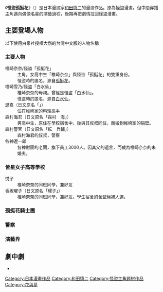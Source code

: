 {{multiple issues|
{{expand|time=2015-03-30T17:05:18+00:00}}
{{expert|time=2015-03-30T17:05:18+00:00}}
{{unreferenced|time=2015-03-30T17:05:18+00:00}}
}}
{{Infobox animanga/Headerofja
|標題= 怪盜孤挺花
|圖像= 
|尺寸= 
|說明= 
|日文名稱= 怪盗アマリリス
|英文名稱= 
|假名= かいとうアマリリス
|羅馬字= Kaitō Amaririsu
|類型= 怪盜
}}
{{Infobox animanga/Manga
|標題= 
|作者= [[和田慎二|和田慎二]]
|出版社= {{flagicon|Japan}} [[白泉社|白泉社]]<br/>{{flagicon|Taiwan}} [[大然出版社|大然出版社]]
|連載雜誌= [[花與夢|花與夢]]
|標籤= 
|開始= 1991年1號
|結束= 1995年22號
|冊數= 全14冊
|話數= 
|其他= 
}}
{{Infobox animanga/Footerofja}}
{{漫畫}}
《'''怪盜孤挺花'''》（{{lang-ja|怪盗アマリリス}}）是日本漫畫家[[和田慎二|和田慎二]]的漫畫作品。原為怪盜漫畫，但中間穿插主角邁向偶像名星的演藝過程，後期再把劇情拉回怪盜漫畫。

==主要登場人物==
;以下使用白泉社授權大然的台灣中文版的人物名稱
===主要人物===
;椎崎奈奈/怪盜「孤挺花」
:主角。女高中生「椎崎奈奈」與怪盜「孤挺花」的雙重身份。
:怪盜時的匿名，源自[[朱頂紅|孤挺花]]。
;椎崎雪乃/怪盗「白水仙」
:椎崎奈奈的母親。曾經是怪盗「白水仙」。
:怪盜時的匿名，源自[[水仙|白水仙]]。
;思嘉（日文原名「{{lang|ja|スガちゃん}}」）
:住在椎崎家的料理高手
;森村海君（日文原名「森村　海」）
:男高中生，原住在學校宿舍中，後與其叔叔同住，而搬到椎崎家的隔壁。
;森村警官（日文原名「転　兵輔」）
:森村海君的叔叔，警察
;各神遼一郎
:各神財團的老闆，旗下員工3000人。因其父的遺言，而成為椎崎奈奈的未婚夫。
===皆星女子高等學校===
;悦子
:椎崎奈奈的同班同學，兼好友
;香坂曜子（日文原名「耀子」）
:椎崎奈奈的同班同學，兼好友。學生宿舍的舍監候補人選。
===孤挺花騎士團===
=== 警察===
===演藝界===

==劇中劇==
*{{link-ja|超少女明日香|超少女明日香}}

{{DEFAULTSORT:Kaitou Amaryllis}}
[[Category:日本漫畫作品|Category:日本漫畫作品]]
[[Category:和田慎二|Category:和田慎二]]
[[Category:怪盜主角題材作品|Category:怪盜主角題材作品]]
[[Category:花與夢|Category:花與夢]]

{{Manga-stub}}
